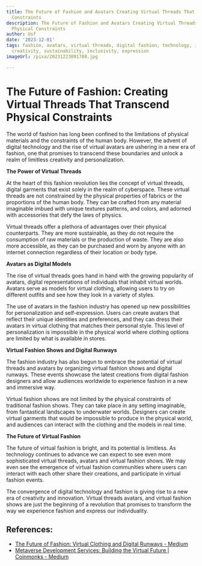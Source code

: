 ```yaml
---
title: The Future of Fashion and Avatars Creating Virtual Threads That Transcend Physical
  Constraints
description: The Future of Fashion and Avatars Creating Virtual Threads That Transcend
  Physical Constraints
author: Usf
date: '2023-12-01'
tags: fashion, avatars, virtual threads, digital fashion, technology, innovation,
  creativity, sustainability, inclusivity, expression
imageUrl: /pixa/20231223091708.jpg

---
```

#  The Future  of Fashion: Creating Virtual Threads That  Transcend Physical Constraints

The world of fashion has long been confined to the limitations of physical materials and the  constraints of the  human  body. However, the advent  of digital  technology and the rise of virtual avatars are ushering in a new era of fashion, one that promises to transcend these boundaries and unlock a  realm of limitless creativity and personalization.

**The Power of Virtual Threads**

At the heart of this fashion revolution lies the concept of virtual threads, digital garments  that exist solely in the realm of cyberspace. These virtual threads  are not  constrained by the  physical properties of fabrics or the proportions of the human body. They can be crafted from any material imaginable imbued with unique textures patterns, and colors, and adorned with accessories that defy the laws of physics.

Virtual  threads offer  a plethora of advantages over their physical counterparts. They are more sustainable, as they do  not require  the consumption of raw materials or the production  of  waste. They are also more accessible, as they can be  purchased  and worn by anyone with an internet connection regardless of their location or body type.

**Avatars as Digital Models**

The rise of  virtual threads goes hand in hand with the growing popularity of avatars, digital representations of  individuals that inhabit virtual worlds. Avatars serve as models for virtual clothing, allowing users to try on different outfits and  see how they look in a variety of styles.

The use of avatars in  the fashion industry has  opened up new possibilities  for  personalization and  self-expression. Users can create avatars that  reflect their unique identities and preferences, and they  can dress their avatars in virtual clothing  that matches their personal style. This  level of  personalization is impossible in the physical world  where clothing options are  limited by what is available in stores.

**Virtual Fashion  Shows and Digital Runways**

The fashion industry has also begun to embrace  the potential of virtual threads and avatars by  organizing virtual fashion shows and digital runways. These events showcase the latest creations from digital fashion  designers and allow audiences worldwide to experience fashion in a new and immersive way.

Virtual fashion  shows are not limited by the physical constraints of traditional fashion shows. They can  take place in any setting imaginable, from fantastical landscapes to underwater worlds. Designers can create  virtual garments that would be impossible to produce in the physical world, and audiences  can interact with the clothing and the models in real time.

**The  Future  of Virtual Fashion**

The future of  virtual  fashion is bright, and its potential is limitless. As technology continues to advance we can expect to see even more sophisticated virtual threads, avatars and virtual fashion shows. We may even see the emergence of virtual fashion communities where users can  interact with each other share their creations, and participate in virtual fashion events.

The  convergence of digital technology and fashion is giving rise to a new era of creativity and innovation. Virtual threads avatars, and virtual fashion shows are just the beginning of a revolution that promises to transform the way  we experience fashion and express our individuality.

## References:
- [The Future of Fashion: Virtual Clothing and Digital Runways - Medium](https://medium.com/@thetrendatlas/the-future-of-fashion-virtual-clothing-and-digital-runways-d5bc07acc47c)
- [Metaverse Development Services: Building the Virtual Future | Coinmonks - Medium](https://medium.com/coinmonks/metaverse-development-services-building-the-future-db1a651416df)
